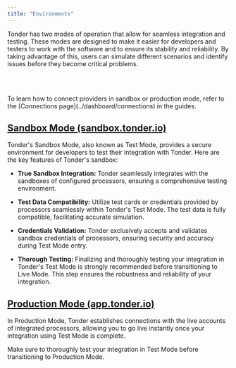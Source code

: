 ```yaml
---
title: "Environments"
---
```


Tonder has two modes of operation that allow for seamless integration and testing. These modes are designed to make it easier for developers and testers to work with the software and to ensure its stability and reliability. By taking advantage of this, users can simulate different scenarios and identify issues before they become critical problems.

<CardGroup>

<Card title="Sandbox Mode" icon="flask" href="#sandbox-mode-sandbox-tonder-io"/>

<Card title="Production Mode" icon="globe" href="#production-mode-app-tonder-io"/>

</CardGroup>

<br></br>

<Note>
To learn how to connect providers in sandbox or production mode, refer to the [Connections page](../dashboard/connections) in the guides.
</Note>

## [Sandbox Mode (sandbox.tonder.io)](https://sandbox.tonder.io/)

Tonder's Sandbox Mode, also known as Test Mode, provides a secure environment for developers to test their integration with Tonder. Here are the key features of Tonder's sandbox:

- **True Sandbox Integration:** Tonder seamlessly integrates with the sandboxes of configured processors, ensuring a comprehensive testing environment.

- **Test Data Compatibility:** Utilize test cards or credentials provided by processors seamlessly within Tonder's Test Mode. The test data is fully compatible, facilitating accurate simulation.

- **Credentials Validation:** Tonder exclusively accepts and validates sandbox credentials of processors, ensuring security and accuracy during Test Mode entry.

- **Thorough Testing:** Finalizing and thoroughly testing your integration in Tonder's Test Mode is strongly recommended before transitioning to Live Mode. This step ensures the robustness and reliability of your integration.

## [Production Mode (app.tonder.io)](https://app.tonder.io/)

In Production Mode, Tonder establishes connections with the live accounts of integrated processors, allowing you to go live instantly once your integration using Test Mode is complete.

<Warning>
Make sure to thoroughly test your integration in Test Mode before transitioning to Production Mode.
</Warning>
